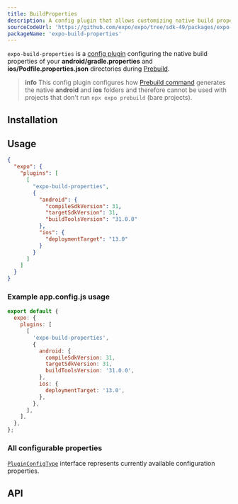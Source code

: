 ```yaml
---
title: BuildProperties
description: A config plugin that allows customizing native build properties during prebuild.
sourceCodeUrl: 'https://github.com/expo/expo/tree/sdk-49/packages/expo-build-properties'
packageName: 'expo-build-properties'
---
```



`expo-build-properties` is a [config plugin](/config-plugins/introduction/) configuring the native build properties
of your **android/gradle.properties** and **ios/Podfile.properties.json** directories during [Prebuild](/workflow/prebuild).

> **info** This config plugin configures how [Prebuild command](/workflow/prebuild) generates the native **android** and **ios** folders
> and therefore cannot be used with projects that don't run `npx expo prebuild` (bare projects).

<PlatformsSection ios simulator android emulator />

## Installation

<APIInstallSection hideBareInstructions={true} />

## Usage

<ConfigPluginExample>

```json app.json
{
  "expo": {
    "plugins": [
      [
        "expo-build-properties",
        {
          "android": {
            "compileSdkVersion": 31,
            "targetSdkVersion": 31,
            "buildToolsVersion": "31.0.0"
          },
          "ios": {
            "deploymentTarget": "13.0"
          }
        }
      ]
    ]
  }
}
```

</ConfigPluginExample>

### Example app.config.js usage

```js app.config.js
export default {
  expo: {
    plugins: [
      [
        'expo-build-properties',
        {
          android: {
            compileSdkVersion: 31,
            targetSdkVersion: 31,
            buildToolsVersion: '31.0.0',
          },
          ios: {
            deploymentTarget: '13.0',
          },
        },
      ],
    ],
  },
};
```

### All configurable properties

[`PluginConfigType`](#pluginconfigtype) interface represents currently available configuration properties.

## API

<APISection packageName="expo-build-properties" apiName="BuildProperties" />
